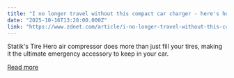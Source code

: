 ```yaml
---
title: "I no longer travel without this compact car charger - here's how it works during emergencies"
date: "2025-10-16T13:28:00.000Z"
link: "https://www.zdnet.com/article/i-no-longer-travel-without-this-compact-car-charger-heres-how-it-works-during-emergencies/"
---
```


Statik's Tire Hero air compressor does more than just fill your tires, making it the ultimate emergency accessory to keep in your car.

[Read more](https://www.zdnet.com/article/i-no-longer-travel-without-this-compact-car-charger-heres-how-it-works-during-emergencies/)
